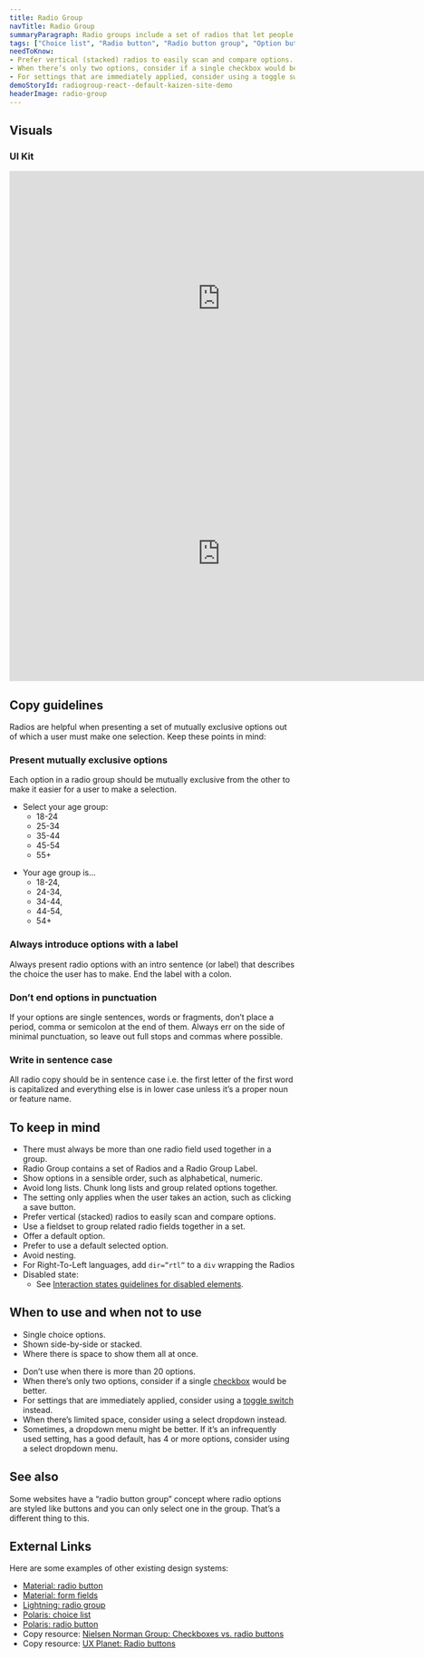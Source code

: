 ```yaml
---
title: Radio Group
navTitle: Radio Group
summaryParagraph: Radio groups include a set of radios that let people select exactly one option in a set.
tags: ["Choice list", "Radio button", "Radio button group", "Option button", "Choice", "Selection"]
needToKnow:
- Prefer vertical (stacked) radios to easily scan and compare options.
- When there’s only two options, consider if a single checkbox would be better.
- For settings that are immediately applied, consider using a toggle switch instead.
demoStoryId: radiogroup-react--default-kaizen-site-demo
headerImage: radio-group
---
```




## Visuals

### UI Kit

<iframe style="border: none;" width="744" height="450" src="https://www.figma.com/embed?embed_host=share&url=https%3A%2F%2Fwww.figma.com%2Ffile%2Fe3TyAOZKfLg9cA01Iy1Mgm%2FKaizen-Site-embed%3Fnode-id%3D1412%253A270" allowfullscreen></iframe>

<iframe style="border: none;" width="744" height="450" src="https://www.figma.com/embed?embed_host=share&url=https%3A%2F%2Fwww.figma.com%2Ffile%2Fe3TyAOZKfLg9cA01Iy1Mgm%2FKaizen-Site-embed%3Fnode-id%3D1412%253A277" allowfullscreen></iframe>

## Copy guidelines

Radios are helpful when presenting a set of mutually exclusive options out of which a user must make one selection. Keep these points in mind:

### Present mutually exclusive options

Each option in a radio group should be mutually exclusive from the other to make it easier for a user to make a selection.

<DoAndDontContainer>
<Do>

- Select your age group:
    - 18-24
    - 25-34
    - 35-44
    - 45-54
    - 55+

</Do>

<Dont>

- Your age group is...
    - 18-24,
    - 24-34,
    - 34-44,
    - 44-54,
    - 54+

</Dont>
</DoAndDontContainer>

### Always introduce options with a label
Always present radio options with an intro sentence (or label) that describes the choice the user has to make. End the label with a colon.

### Don’t end options in punctuation
If your options are single sentences, words or fragments, don’t place a period, comma or semicolon at the end of them. Always err on the side of minimal punctuation, so leave out full stops and commas where possible.

### Write in sentence case
All radio copy should be in sentence case i.e. the first letter of the first word is capitalized and everything else is in lower case unless it’s a proper noun or feature name.

## To keep in mind

*   There must always be more than one radio field used together in a group.
*   Radio Group contains a set of Radios and a Radio Group Label.
*   Show options in a sensible order, such as alphabetical, numeric.
*   Avoid long lists. Chunk long lists and group related options together.
*   The setting only applies when the user takes an action, such as clicking a save button.
*   Prefer vertical (stacked) radios to easily scan and compare options.
*   Use a fieldset to group related radio fields together in a set.
*   Offer a default option.
*   Prefer to use a default selected option.
*   Avoid nesting.
*   For Right-To-Left languages, add `dir=”rtl”` to a `div` wrapping the Radios
*   Disabled state:
    *   See [Interaction states guidelines for disabled elements](/guidelines/interaction-states#disabled-state).

## When to use and when not to use

<WhenToUseAndWhenNotToUse>
<WhenToUse>

*   Single choice options.
*   Shown side-by-side or stacked.
*   Where there is space to show them all at once.

</WhenToUse>
<WhenNotToUse>

*   Don’t use when there is more than 20 options.
*   When there’s only two options, consider if a single [checkbox](/components/checkbox-field) would be better.
*   For settings that are immediately applied, consider using a [toggle switch](/components/toggle-switch-field) instead.
*   When there’s limited space, consider using a select dropdown instead.
*   Sometimes, a dropdown menu might be better. If it’s an infrequently used setting, has a good default, has 4 or more options, consider using a select dropdown menu.

</WhenNotToUse>
</WhenToUseAndWhenNotToUse>

## See also

Some websites have a “radio button group” concept where radio options are styled like buttons and you can only select one in the group. That’s a different thing to this.

## External Links

Here are some examples of other existing design systems:

- [Material: radio button](https://material.io/develop/web/components/input-controls/radio-buttons/)
- [Material: form fields](https://material.io/develop/web/components/input-controls/form-fields/)
- [Lightning: radio group](https://www.lightningdesignsystem.com/components/radio-group/)
- [Polaris: choice list](https://polaris.shopify.com/components/forms/choice-list)
- [Polaris: radio button](https://polaris.shopify.com/components/forms/radio-button)
- Copy resource: [Nielsen Norman Group: Checkboxes vs. radio buttons](https://www.nngroup.com/articles/checkboxes-vs-radio-buttons/)
- Copy resource: [UX Planet: Radio buttons](https://uxplanet.org/radio-buttons-ux-design-588e5c0a50dc)
